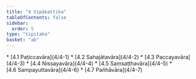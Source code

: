 ```yaml
---
title: "4 Vipākattika"
tableOfContents: false
sidebar:
  order: 5
type: "tipitaka"
basket: "ab"
---
```



<DynamicBreadcrumb />



<TableOfContents>
* [4.1 Paṭiccavāra](4/4-1)
* [4.2 Sahajātavāra](4/4-2)
* [4.3 Paccayavāra](4/4-3)
* [4.4 Nissayavāra](4/4-4)
* [4.5 Saṃsaṭṭhavāra](4/4-5)
* [4.6 Sampayuttavāra](4/4-6)
* [4.7 Pañhāvāra](4/4-7)
</TableOfContents>